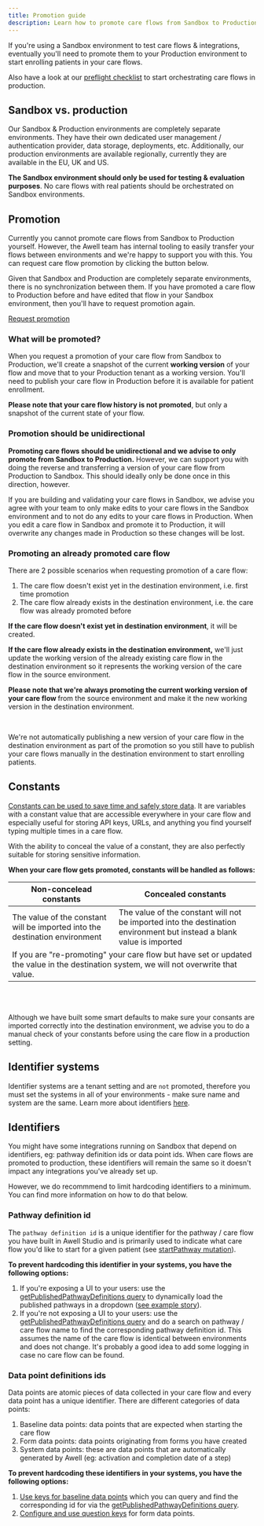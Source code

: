 ```yaml
---
title: Promotion guide
description: Learn how to promote care flows from Sandbox to Production.
---
```


If you're using a Sandbox environment to test care flows & integrations, eventually you'll need to promote them to your Production environment to start enrolling patients in your care flows.

<Alert type="info" title="Preflight checklist">
  <p>Also have a look at our <a href="/awell-orchestration/docs/going-live/preflight-checklist" title="Preflight checklist">preflight checklist</a> to start orchestrating care flows in production.</p>
</Alert>

## Sandbox vs. production

Our Sandbox & Production environments are completely separate environments. They have their own dedicated user management / authentication provider, data storage, deployments, etc. Additionally, our production environments are available regionally, currently they are available in the EU, UK and US.

**The Sandbox environment should only be used for testing & evaluation purposes**. No care flows with real patients should be orchestrated on Sandbox environments.

## Promotion

Currently you cannot promote care flows from Sandbox to Production yourself. However, the Awell team has internal tooling to easily transfer your flows between environments and we're happy to support you with this. You can request care flow promotion by clicking the button below.

Given that Sandbox and Production are completely separate environments, there is no synchronization between them. If you have promoted a care flow to Production before and have edited that flow in your Sandbox environment, then you'll have to request promotion again.

<div className="flex justify-center">
  <a
    title="Request promotion"
    className="custom-link btn-base py-3 px-5 text-base text-white bg-blue-600 highlight-white/20 hover:bg-blue-500 dark:bg-sky-500 dark:hover:bg-sky-400"
    href="/request-promotion"
  >
    <span>Request promotion</span>
  </a>
</div>

### What will be promoted?

When you request a promotion of your care flow from Sandbox to Production, we'll create a snapshot of the current **working version** of your flow and move that to your Production tenant as a working version. You'll need to publish your care flow in Production before it is available for patient enrollment.

**Please note that your care flow history is not promoted**, but only a snapshot of the current state of your flow.

### Promotion should be unidirectional

**Promoting care flows should be unidirectional and we advise to only promote from Sandbox to Production.** However, we can support you with doing the reverse and transferring a version of your care flow from Production to Sandbox. This should ideally only be done once in this direction, however.

If you are building and validating your care flows in Sandbox, we advise you agree with your team to only make edits to your care flows in the Sandbox environment and to not do any edits to your care flows in Production. When you edit a care flow in Sandbox and promote it to Production, it will overwrite any changes made in Production so these changes will be lost.

### Promoting an already promoted care flow

There are 2 possible scenarios when requesting promotion of a care flow:

1. The care flow doesn't exist yet in the destination environment, i.e. first time promotion
2. The care flow already exists in the destination environment, i.e. the care flow was already promoted before

**If the care flow doesn't exist yet in destination environment**, it will be created.

**If the care flow already exists in the destination environment,** we'll just update the working version of the already existing care flow in the destination environment so it represents the working version of the care flow in the source environment.

<Alert type="info" title="Publish your care flows after promotion">
  <p><strong>Please note that we're always promoting the current working version of your care flow </strong> from the source environment and make it the new working version in the destination environment.</p><br /><p>We're not automatically publishing a new version of your care flow in the destination environment as part of the promotion so you still have to publish your care flows manually in the destination environment to start enrolling patients.</p>
</Alert>

## Constants

[Constants can be used to save time and safely store data](https://help.awellhealth.com/en/articles/6671868-constants-keep-your-static-data-clean). It are variables with a constant value that are accessible everywhere in your care flow and especially useful for storing API keys, URLs, and anything you find yourself typing multiple times in a care flow.

With the ability to conceal the value of a constant, they are also perfectly suitable for storing sensitive information.

**When your care flow gets promoted, constants will be handled as follows:**

<div className="table-wrapper">
  <table>
    <thead>
      <tr>
        <th className="w-1/2 text-center">Non-concelead constants</th>
        <th className="w-1/2 text-center">Concealed constants</th>
      </tr>
    </thead>
    <tbody className="text-center">
      <tr>
        <td>
          The value of the constant will be imported into the destination
          environment
        </td>
        <td>
          The value of the constant will not be imported into the destination
          environment but instead a blank value is imported
        </td>
      </tr>
      <tr>
        <td colSpan="2">
          If you are "re-promoting" your care flow but have set or updated the
          value in the destination system, we will not overwrite that value.
        </td>
      </tr>
    </tbody>
  </table>
</div>

<br />
<br />

<Alert type="info" title="Tip">
  <p>Although we have built some smart defaults to make sure your consants are imported correctly into the destination environment, we advise you to do a manual check of your constants before using the care flow in a production setting.</p>
</Alert>

## Identifier systems

Identifier systems are a tenant setting and are `not` promoted, therefore you must set the systems in all of your environments - make sure name and system are the same. Learn more about identifiers [here](/awell-orchestration/docs/misc/patient-identifiers).

## Identifiers

You might have some integrations running on Sandbox that depend on identifiers, eg: pathway definition ids or data point ids. When care flows are promoted to production, these identifiers will remain the same so it doesn't impact any integrations you've already set up.

However, we do recommmend to limit hardcoding identifiers to a minimum. You can find more information on how to do that below.

### Pathway definition id

The `pathway definition id` is a unique identifier for the pathway / care flow you have built in Awell Studio and is primarily used to indicate what care flow you'd like to start for a given patient (see [startPathway mutation](/awell-orchestration/api-reference/mutations/start-pathway)).

**To prevent hardcoding this identifier in your systems, you have the following options:**

1. If you're exposing a UI to your users: use the [getPublishedPathwayDefinitions query](/awell-orchestration/api-reference/queries/get-published-pathways) to dynamically load the published pathways in a dropdown ([see example story](https://orchestration-stories.vercel.app/stories/start-pathway)).
2. If you're not exposing a UI to your users: use the [getPublishedPathwayDefinitions query](/awell-orchestration/api-reference/queries/get-published-pathways) and do a search on pathway / care flow name to find the corresponding pathway definition id. This assumes the name of the care flow is identical between environments and does not change. It's probably a good idea to add some logging in case no care flow can be found.

### Data point definitions ids

Data points are atomic pieces of data collected in your care flow and every data point has a unique identifier. There are different categories of data points:

1. Baseline data points: data points that are expected when starting the care flow
2. Form data points: data points originating from forms you have created
3. System data points: these are data points that are automatically generated by Awell (eg: activation and completion date of a step)

**To prevent hardcoding these identifiers in your systems, you have the following options:**

1. [Use keys for baseline data points](https://help.awellhealth.com/en/articles/6423139-enrich-your-care-flow-with-baseline-data) which you can query and find the corresponding id for via the [getPublishedPathwayDefinitions query](/awell-orchestration/api-reference/queries/get-published-pathways).
2. [Configure and use question keys](https://help.awellhealth.com/en/articles/4815388-encode-questions-and-answer-options) for form data points.

